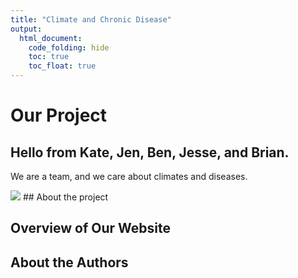 ```yaml
---
title: "Climate and Chronic Disease"
output: 
  html_document:
    code_folding: hide
    toc: true
    toc_float: true
---
```

# **Our Project**

## Hello from Kate, Jen, Ben, Jesse, and Brian. 

We are a team, and we care about climates and diseases. 

![](https://24.media.tumblr.com/b76b02ba820673795a89bc03ecf9e891/tumblr_n55t88X2e81r1tezoo3_500.gif)
## About the project

## Overview of Our Website

## About the Authors

